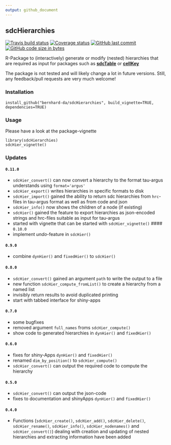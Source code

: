 ```yaml
---
output: github_document
---
```


## sdcHierarchies
[![Travis build status](https://travis-ci.org/bernhard-da/sdcHierarchies.svg?branch=master)](https://travis-ci.org/bernhard-da/sdcHierarchies) [![Coverage status](https://codecov.io/gh/bernhard-da/sdcHierarchies/branch/master/graph/badge.svg)](https://codecov.io/github/bernhard-da/sdcHierarchies?branch=master) [![GitHub last commit](https://img.shields.io/github/last-commit/bernhard-da/sdcHierarchies.svg?logo=github)](https://github.com/bernhard-da/sdcHierarchies/commits/master)
[![GitHub code size in bytes](https://img.shields.io/github/languages/code-size/bernhard-da/sdcHierarchies.svg?logo=github)](https://github.com/bernhard-da/sdcHierarchies)

R-Package to (interactively) generate or modify (nested) hierarchies that are required as input for packages such as [**sdcTable**](https://cran.r-project.org/web/packages/sdcTable/index.html) or [**cellKey**](https://github.com/sdcTools/cellKey)

The package is not tested and will likely change a lot in future versions. Still, any feedback/pull requests are very much welcome!

### Installation
```
install_github("bernhard-da/sdcHierarchies", build_vignette=TRUE, dependencies=TRUE)
```

### Usage

Please have a look at the package-vignette
```
library(sdcHierarchies)
sdcHier_vignette()
```

### Updates
#### `0.11.0`
- `sdcHier_convert()` can now convert a hierarchy to the format tau-argus understands using `format='argus'`
- `sdcHier_export()` writes hierarchies in specific formats to disk
- `sdcHier_import()` gained the ability to return sdc hierarchies from `hrc`-files in tau-argus format as well as from code and json
- `sdcHier_info()` now shows the children of a node (if existing)
- `sdcHier()` gained the feature to export hierarchies as json-encoded strings and hrc-files suitable as input for tau-argus
- started with vignette that can be started with `sdcHier_vignette()`
#### `0.10.0`
- implement *undo*-feature in `sdcHier()`

#### `0.9.0`
- combine `dynHier()` and `fixedHier()` to `sdcHier()`

#### `0.8.0`
- `sdcHier_convert()` gained an argument `path` to write the output to a file
- new function `sdcHier_compute_fromList()` to create a hierarchy from a named list
- invisibly return results to avoid duplicated printing
- start with tabbed interface for shiny-apps

#### `0.7.0`
- some bugfixes
- removed argument `full_names` froms `sdcHier_compute()`
- show code to generated hierarchies in `dynHier()` and `fixedHier()`

#### `0.6.0`
- fixes for shiny-Apps `dynHier()` and `fixedHier()`
- renamed `dim_by_position()` to `sdcHier_compute()`
- `sdcHier_convert()` can output the required code to compute the hierarchy

#### `0.5.0`
- `sdcHier_convert()` can output the json-code
- fixes to documentation and shinyApps `dynHier()` and `fixedHier()`

#### `0.4.0`
- Functions (`sdcHier_create()`, `sdcHier_add()`, `sdcHier_delete()`, `sdcHier_rename()`, `sdcHier_info()`, `sdcHier_nodenames()` and `sdcHier_convert()`) dealing with creation and updating of nested hierarchies and extracting information have been added
